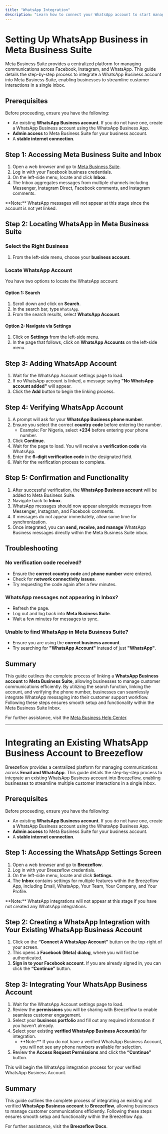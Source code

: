 ```yaml
---
title: "WhatsApp Integration"
description: "Learn how to connect your WhatsApp account to start managing communication with customers seamlessly."
---
```



# Setting Up WhatsApp Business in Meta Business Suite

Meta Business Suite provides a centralized platform for managing communications across Facebook, Instagram, and WhatsApp. This guide details the step-by-step process to integrate a WhatsApp Business account into Meta Business Suite, enabling businesses to streamline customer interactions in a single inbox.

## Prerequisites

Before proceeding, ensure you have the following:

- An existing **WhatsApp Business account**. If you do not have one, create a WhatsApp Business account using the WhatsApp Business App.
- **Admin access** to Meta Business Suite for your business account.
- A **stable internet connection**.

## Step 1: Accessing Meta Business Suite and Inbox

1. Open a web browser and go to [Meta Business Suite](https://business.facebook.com/).
2. Log in with your Facebook business credentials.
3. On the left-side menu, locate and click **Inbox**.
4. The Inbox aggregates messages from multiple channels including Messenger, Instagram Direct, Facebook comments, and Instagram comments.

<Callout>
  **Note:** WhatsApp messages will not appear at this stage since the account is
  not yet linked.
</Callout>

## Step 2: Locating WhatsApp in Meta Business Suite

### Select the Right Business

1. From the left-side menu, choose your **business account**.

### Locate WhatsApp Account

You have two options to locate the WhatsApp account:

#### Option 1: Search

1. Scroll down and click on **Search**.
2. In the search bar, type `WhatsApp`.
3. From the search results, select **WhatsApp Account**.

#### Option 2: Navigate via Settings

1. Click on **Settings** from the left-side menu.
2. In the page that follows, click on **WhatsApp Accounts** on the left-side menu.

## Step 3: Adding WhatsApp Account

1. Wait for the WhatsApp Account settings page to load.
2. If no WhatsApp account is linked, a message saying **"No WhatsApp account added"** will appear.
3. Click the **Add** button to begin the linking process.

## Step 4: Verifying WhatsApp Account

1. A prompt will ask for your **WhatsApp Business phone number**.
2. Ensure you select the correct **country code** before entering the number.
   - Example: For Nigeria, select **+234** before entering your phone number.
3. Click **Continue**.
4. Wait for the page to load. You will receive a **verification code** via WhatsApp.
5. Enter the **6-digit verification code** in the designated field.
6. Wait for the verification process to complete.

## Step 5: Confirmation and Functionality

1. After successful verification, the **WhatsApp Business account** will be added to Meta Business Suite.
2. Navigate back to **Inbox**.
3. WhatsApp messages should now appear alongside messages from Messenger, Instagram, and Facebook comments.
4. If messages do not appear immediately, allow some time for synchronization.
5. Once integrated, you can **send, receive, and manage** WhatsApp Business messages directly within the Meta Business Suite inbox.

## Troubleshooting

### No verification code received?

- Ensure the **correct country code** and **phone number** were entered.
- Check for **network connectivity issues**.
- Try requesting the code again after a few minutes.

### WhatsApp messages not appearing in Inbox?

- Refresh the page.
- Log out and log back into **Meta Business Suite**.
- Wait a few minutes for messages to sync.

### Unable to find WhatsApp in Meta Business Suite?

- Ensure you are using the **correct business account**.
- Try searching for **"WhatsApp Account"** instead of just **"WhatsApp"**.

## Summary

This guide outlines the complete process of linking a **WhatsApp Business account** to **Meta Business Suite**, allowing businesses to manage customer communications efficiently. By utilizing the search function, linking the account, and verifying the phone number, businesses can seamlessly integrate WhatsApp messaging into their customer support workflow. Following these steps ensures smooth setup and functionality within the Meta Business Suite Inbox.

For further assistance, visit the [Meta Business Help Center](https://www.facebook.com/business/help).

---

# Integrating an Existing WhatsApp Business Account to Breezeflow

Breezeflow provides a centralized platform for managing communications across **Email and WhatsApp**. This guide details the step-by-step process to integrate an existing WhatsApp Business account into Breezeflow, enabling businesses to streamline multiple customer interactions in a single inbox.

## Prerequisites

Before proceeding, ensure you have the following:

- An existing **WhatsApp Business account**. If you do not have one, create a WhatsApp Business account using the WhatsApp Business App.
- **Admin access** to Meta Business Suite for your business account.
- A **stable internet connection**.

## Step 1: Accessing the WhatsApp Settings Screen

1. Open a web browser and go to **Breezeflow**.
2. Log in with your Breezeflow credentials.
3. On the left-side menu, locate and click **Settings**.
4. The **Inbox** contains settings for multiple features within the Breezeflow App, including Email, WhatsApp, Your Team, Your Company, and Your Profile.

<Callout>
  **Note:** WhatsApp integrations will not appear at this stage if you have not
  created any WhatsApp integrations.
</Callout>

## Step 2: Creating a WhatsApp Integration with Your Existing WhatsApp Business Account

1. Click on the **“Connect A WhatsApp Account”** button on the top-right of your screen.
2. This opens a **Facebook (Meta) dialog**, where you will first be authenticated.
3. **Sign in to your Facebook account**. If you are already signed in, you can click the **“Continue”** button.

## Step 3: Integrating Your WhatsApp Business Account

1. Wait for the WhatsApp Account settings page to load.
2. Review the **permissions** you will be sharing with Breezeflow to enable seamless customer engagement.
3. Select your **business portfolio** and fill out any required information if you haven’t already.
4. Select your existing **verified WhatsApp Business Account(s)** for integration.
   - <Callout>
       **Note:** If you do not have a verified WhatsApp Business Account, you
       will not see any phone numbers available for selection.
     </Callout>
5. Review the **Access Request Permissions** and click the **“Continue”** button.

This will begin the WhatsApp integration process for your verified WhatsApp Business Account.

## Summary

This guide outlines the complete process of integrating an existing and verified **WhatsApp Business account** to **Breezeflow**, allowing businesses to manage customer communications efficiently. Following these steps ensures smooth setup and functionality within the Breezeflow App.

For further assistance, visit the **Breezeflow Docs**.
